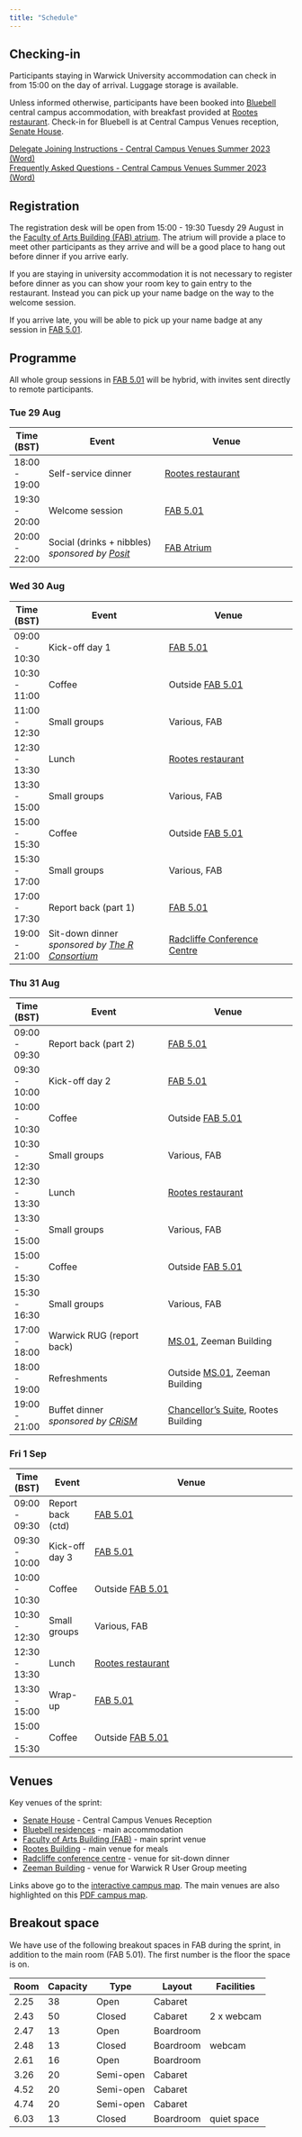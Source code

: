 ```yaml
---
title: "Schedule"
---
```


## Checking-in

Participants staying in Warwick University accommodation can check in from 15:00 on the day of arrival. Luggage storage is available.

Unless informed otherwise, participants have been booked into [Bluebell](https://warwick.ac.uk/services/conferences/spaces/central-campus-venues/accommodation/bluebell) central campus accommodation, with breakfast provided at [Rootes restaurant](https://campus.warwick.ac.uk//search/623c88c9421e6f5928c0dcae). Check-in for Bluebell is at Central Campus Venues reception, [Senate House](https://campus.warwick.ac.uk//search/623c885f421e6f5928c0c7e3).

[Delegate Joining Instructions - Central Campus Venues Summer 2023 (Word)](/downloads/Delegate%20Joining%20Instructions%20-%20Central%20Campus%20Venues%20Summer%202023.docx)\
[Frequently Asked Questions - Central Campus Venues Summer 2023 (Word)](/downloads/Frequently%20Asked%20Questions%20-%20Central%20Campus%20Venues%20Summer%202023.docx)

## Registration

The registration desk will be open from 15:00 - 19:30 Tuesdy 29 August in the [Faculty of Arts Building (FAB) atrium](https://campus.warwick.ac.uk//search/623c8960421e6f5928c0fb65). The atrium will provide a place to meet other participants as they arrive and will be a good place to hang out before dinner if you arrive early.

If you are staying in university accommodation it is not necessary to register before dinner as you can show your room key to gain entry to the restaurant. Instead you can pick up your name badge on the way to the welcome session.

If you arrive late, you will be able to pick up your name badge at any session in [FAB 5.01](https://campus.warwick.ac.uk//search/623c896c421e6f5928c0fdcd).

## Programme

All whole group sessions in [FAB 5.01](https://campus.warwick.ac.uk//search/623c896c421e6f5928c0fdcd) will be hybrid, with invites sent directly to remote participants.

::: panel-tabset
### Tue 29 Aug

| Time (BST)    | Event                                                                    | Venue                                                                              |
|---------------|--------------------------------------------------------------------------|------------------------------------------------------------------------------------|
| 18:00 - 19:00 | Self-service dinner                                                      | [Rootes restaurant](https://campus.warwick.ac.uk//search/623c88c9421e6f5928c0dcae) |
| 19:30 - 20:00 | Welcome session                                                          | [FAB 5.01](https://campus.warwick.ac.uk//search/623c896c421e6f5928c0fdcd)          |
| 20:00 - 22:00 | Social (drinks + nibbles) <br> *sponsored by [Posit](https://posit.co/)* | [FAB Atrium](https://campus.warwick.ac.uk//search/623c8960421e6f5928c0fb65)        |

### Wed 30 Aug

| Time (BST)    | Event                                                                                 | Venue                                                                                        |
|---------------|---------------------------------------------------------------------------------------|----------------------------------------------------------------------------------------------|
| 09:00 - 10:30 | Kick-off day 1                                                                        | [FAB 5.01](https://campus.warwick.ac.uk//search/623c896c421e6f5928c0fdcd)                    |
| 10:30 - 11:00 | Coffee                                                                                | Outside [FAB 5.01](https://campus.warwick.ac.uk//search/623c896c421e6f5928c0fdcd)            |
| 11:00 - 12:30 | Small groups                                                                          | Various, FAB                                                                                 |
| 12:30 - 13:30 | Lunch                                                                                 | [Rootes restaurant](https://campus.warwick.ac.uk//search/623c88c9421e6f5928c0dcae)           |
| 13:30 - 15:00 | Small groups                                                                          | Various, FAB                                                                                 |
| 15:00 - 15:30 | Coffee                                                                                | Outside [FAB 5.01](https://campus.warwick.ac.uk//search/623c896c421e6f5928c0fdcd)            |
| 15:30 - 17:00 | Small groups                                                                          | Various, FAB                                                                                 |
| 17:00 - 17:30 | Report back (part 1)                                                                  | [FAB 5.01](https://campus.warwick.ac.uk//search/623c896c421e6f5928c0fdcd)                    |
| 19:00 - 21:00 | Sit-down dinner <br> *sponsored by [The R Consortium](https://www.r-consortium.org/)* | [Radcliffe Conference Centre](https://campus.warwick.ac.uk//search/623c88a9421e6f5928c0d61e) |

### Thu 31 Aug

| Time (BST)    | Event                                                                                      | Venue                                                                                                |
|---------------|--------------------------------------------------------------------------------------------|------------------------------------------------------------------------------------------------------|
| 09:00 - 09:30 | Report back (part 2)                                                                       | [FAB 5.01](https://campus.warwick.ac.uk//search/623c896c421e6f5928c0fdcd)                            |
| 09:30 - 10:00 | Kick-off day 2                                                                             | [FAB 5.01](https://campus.warwick.ac.uk//search/623c896c421e6f5928c0fdcd)                            |
| 10:00 - 10:30 | Coffee                                                                                     | Outside [FAB 5.01](https://campus.warwick.ac.uk//search/623c896c421e6f5928c0fdcd)                    |
| 10:30 - 12:30 | Small groups                                                                               | Various, FAB                                                                                         |
| 12:30 - 13:30 | Lunch                                                                                      | [Rootes restaurant](https://campus.warwick.ac.uk//search/623c88c9421e6f5928c0dcae)                   |
| 13:30 - 15:00 | Small groups                                                                               | Various, FAB                                                                                         |
| 15:00 - 15:30 | Coffee                                                                                     | Outside [FAB 5.01](https://campus.warwick.ac.uk//search/623c896c421e6f5928c0fdcd)                    |
| 15:30 - 16:30 | Small groups                                                                               | Various, FAB                                                                                         |
| 17:00 - 18:00 | Warwick RUG (report back)                                                                  | [MS.01](https://campus.warwick.ac.uk//search/623c88f9421e6f5928c0e669), Zeeman Building              |
| 18:00 - 19:00 | Refreshments                                                                               | Outside [MS.01](https://campus.warwick.ac.uk//search/623c88f9421e6f5928c0e669), Zeeman Building      |
| 19:00 - 21:00 | Buffet dinner <br> *sponsored by [CRiSM](https://warwick.ac.uk/fac/sci/statistics/crism/)* | [Chancellor's Suite](https://campus.warwick.ac.uk//search/623c88ca421e6f5928c0dce4), Rootes Building |

### Fri 1 Sep

| Time (BST)    | Event             | Venue                                                                              |
|---------------|-------------------|------------------------------------------------------------------------------------|
| 09:00 - 09:30 | Report back (ctd) | [FAB 5.01](https://campus.warwick.ac.uk//search/623c896c421e6f5928c0fdcd)          |
| 09:30 - 10:00 | Kick-off day 3    | [FAB 5.01](https://campus.warwick.ac.uk//search/623c896c421e6f5928c0fdcd)          |
| 10:00 - 10:30 | Coffee            | Outside [FAB 5.01](https://campus.warwick.ac.uk//search/623c896c421e6f5928c0fdcd)  |
| 10:30 - 12:30 | Small groups      | Various, FAB                                                                       |
| 12:30 - 13:30 | Lunch             | [Rootes restaurant](https://campus.warwick.ac.uk//search/623c88c9421e6f5928c0dcae) |
| 13:30 - 15:00 | Wrap-up           | [FAB 5.01](https://campus.warwick.ac.uk//search/623c896c421e6f5928c0fdcd)          |
| 15:00 - 15:30 | Coffee            | Outside [FAB 5.01](https://campus.warwick.ac.uk//search/623c896c421e6f5928c0fdcd)  |
:::

## Venues

Key venues of the sprint:

-   [Senate House](https://campus.warwick.ac.uk//search/623c885f421e6f5928c0c7e3) - Central Campus Venues Reception
-   [Bluebell residences](https://campus.warwick.ac.uk//search/623c8860421e6f5928c0c829) - main accommodation
-   [Faculty of Arts Building (FAB)](https://campus.warwick.ac.uk//search/623c8866421e6f5928c0c937) - main sprint venue
-   [Rootes Building](https://campus.warwick.ac.uk//search/623c8855421e6f5928c0c779) - main venue for meals
-   [Radcliffe conference centre](https://campus.warwick.ac.uk//search/623c8859421e6f5928c0c79c) - venue for sit-down dinner
-   [Zeeman Building](https://campus.warwick.ac.uk//search/623c8859421e6f5928c0c79c) - venue for Warwick R User Group meeting

Links above go to the [interactive campus map](https://warwick.ac.uk/about/visiting/maps/interactive). The main venues are also highlighted on this [PDF campus map](/downloads/Conference%20map%20-%20annotated.pdf).

## Breakout space

We have use of the following breakout spaces in FAB during the sprint, in addition to the main room (FAB 5.01). The first number is the floor the space is on.

| Room | Capacity | Type      | Layout    | Facilities  |
|------|----------|-----------|-----------|-------------|
| 2.25 | 38       | Open      | Cabaret   |             |
| 2.43 | 50       | Closed    | Cabaret   | 2 x webcam  |
| 2.47 | 13       | Open      | Boardroom |             |
| 2.48 | 13       | Closed    | Boardroom | webcam      |
| 2.61 | 16       | Open      | Boardroom |             |
| 3.26 | 20       | Semi-open | Cabaret   |             |
| 4.52 | 20       | Semi-open | Cabaret   |             |
| 4.74 | 20       | Semi-open | Cabaret   |             |
| 6.03 | 13       | Closed    | Boardroom | quiet space |
